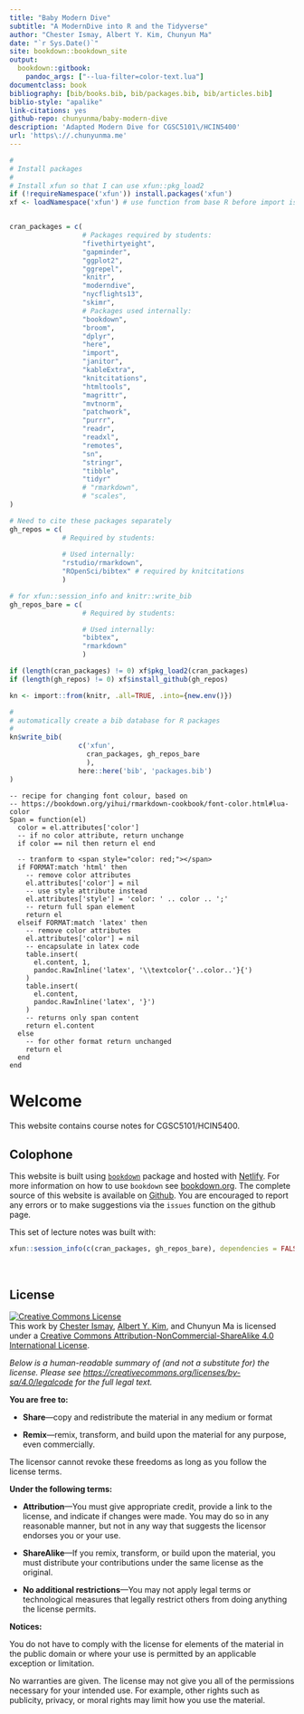 ```yaml
--- 
title: "Baby Modern Dive"
subtitle: "A ModernDive into R and the Tidyverse"
author: "Chester Ismay, Albert Y. Kim, Chunyun Ma"
date: "`r Sys.Date()`"
site: bookdown::bookdown_site
output: 
  bookdown::gitbook: 
    pandoc_args: ["--lua-filter=color-text.lua"]
documentclass: book
bibliography: [bib/books.bib, bib/packages.bib, bib/articles.bib]
biblio-style: "apalike"
link-citations: yes
github-repo: chunyunma/baby-modern-dive
description: 'Adapted Modern Dive for CGSC5101\/HCIN5400'
url: 'https\://.chunyunma.me'
---
```



```r
#
# Install packages
#
# Install xfun so that I can use xfun::pkg_load2
if (!requireNamespace('xfun')) install.packages('xfun')
xf <- loadNamespace('xfun') # use function from base R before import is installed


cran_packages = c(
                  # Packages required by students: 
                  "fivethirtyeight", 
                  "gapminder", 
                  "ggplot2", 
                  "ggrepel", 
                  "knitr", 
                  "moderndive", 
                  "nycflights13", 
                  "skimr", 
                  # Packages used internally: 
                  "bookdown", 
                  "broom", 
                  "dplyr", 
                  "here", 
                  "import", 
                  "janitor", 
                  "kableExtra", 
                  "knitcitations", 
                  "htmltools", 
                  "magrittr", 
                  "mvtnorm", 
                  "patchwork", 
                  "purrr", 
                  "readr", 
                  "readxl", 
                  "remotes", 
                  "sn", 
                  "stringr", 
                  "tibble", 
                  "tidyr"
                  # "rmarkdown", 
                  # "scales", 
)

# Need to cite these packages separately
gh_repos = c(
             # Required by students:
             
             # Used internally: 
             "rstudio/rmarkdown", 
             "ROpenSci/bibtex" # required by knitcitations
             )

# for xfun::session_info and knitr::write_bib
gh_repos_bare = c(
                  # Required by students:

                  # Used internally: 
                  "bibtex", 
                  "rmarkdown"
                  )

if (length(cran_packages) != 0) xf$pkg_load2(cran_packages)
if (length(gh_repos) != 0) xf$install_github(gh_repos)
```

```r
kn <- import::from(knitr, .all=TRUE, .into={new.env()})

#
# automatically create a bib database for R packages
#
kn$write_bib(
                 c('xfun', 
                   cran_packages, gh_repos_bare
                   ), 
                 here::here('bib', 'packages.bib')
)
```

```cat
-- recipe for changing font colour, based on 
-- https://bookdown.org/yihui/rmarkdown-cookbook/font-color.html#lua-color
Span = function(el)
  color = el.attributes['color']
  -- if no color attribute, return unchange
  if color == nil then return el end
  
  -- tranform to <span style="color: red;"></span>
  if FORMAT:match 'html' then
    -- remove color attributes
    el.attributes['color'] = nil
    -- use style attribute instead
    el.attributes['style'] = 'color: ' .. color .. ';'
    -- return full span element
    return el
  elseif FORMAT:match 'latex' then
    -- remove color attributes
    el.attributes['color'] = nil
    -- encapsulate in latex code
    table.insert(
      el.content, 1,
      pandoc.RawInline('latex', '\\textcolor{'..color..'}{')
    )
    table.insert(
      el.content,
      pandoc.RawInline('latex', '}')
    )
    -- returns only span content
    return el.content
  else
    -- for other format return unchanged
    return el
  end
end
```

# Welcome {-#welcome}

This website contains course notes for CGSC5101/HCIN5400. 

## Colophone {-}

This website is built using [`bookdown`](https://github.com/rstudio/bookdown) package 
and hosted with [Netlify](https://www.netlify.com/). 
For more information on how to use `bookdown` 
see [bookdown.org](https://bookdown.org/). 
The complete source of this website is available on 
[Github](https://github.com/chunyunma/baby-modern-dive). 
You are encouraged to report any errors or to make suggestions 
via the `issues` function on the github page. 

This set of lecture notes was built with: 

```r
xfun::session_info(c(cran_packages, gh_repos_bare), dependencies = FALSE)
```


</br>

## License {-}

<a rel="license" href="http://creativecommons.org/licenses/by-nc-sa/4.0/"><img alt="Creative Commons License" style="border-width:0" src="https://i.creativecommons.org/l/by-nc-sa/4.0/88x31.png" /></a><br />This work by [Chester Ismay](https://chester.rbind.io/), [Albert Y. Kim](https://rudeboybert.rbind.io/), and Chunyun Ma is licensed under a <a rel="license" href="http://creativecommons.org/licenses/by-nc-sa/4.0/">Creative Commons Attribution-NonCommercial-ShareAlike 4.0 International License</a>.

*Below is a human-readable summary of (and not a substitute for) the license.
Please see <https://creativecommons.org/licenses/by-sa/4.0/legalcode> for the full legal text.*

**You are free to:**

- **Share**---copy and redistribute the material in any medium or format

- **Remix**---remix, transform, and build upon the material for any
  purpose, even commercially.

The licensor cannot revoke these freedoms as long as you follow the
license terms.

**Under the following terms:**

- **Attribution**---You must give appropriate credit, provide a link
  to the license, and indicate if changes were made. You may do so in
  any reasonable manner, but not in any way that suggests the licensor
  endorses you or your use.
  
- **ShareAlike**---If you remix, transform, or build upon the material, 
  you must distribute your contributions under the same license as the original. 

- **No additional restrictions**---You may not apply legal terms or
  technological measures that legally restrict others from doing
  anything the license permits.

**Notices:**

You do not have to comply with the license for elements of the
material in the public domain or where your use is permitted by an
applicable exception or limitation.

No warranties are given. The license may not give you all of the
permissions necessary for your intended use. For example, other rights
such as publicity, privacy, or moral rights may limit how you use the
material.

